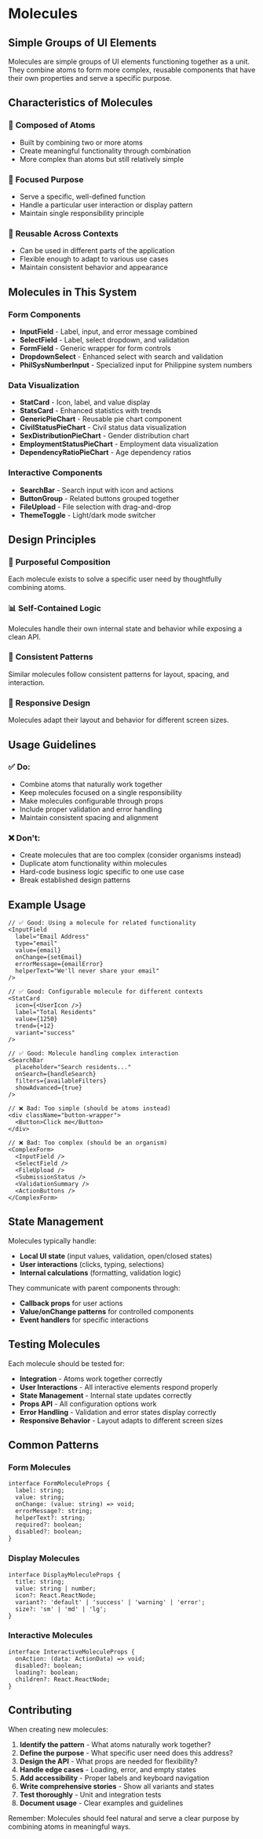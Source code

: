 
<Meta title="Molecules/Overview" />

# Molecules

## Simple Groups of UI Elements

Molecules are simple groups of UI elements functioning together as a unit. They combine atoms to form more complex, reusable components that have their own properties and serve a specific purpose.

## Characteristics of Molecules

### 🧪 **Composed of Atoms**
- Built by combining two or more atoms
- Create meaningful functionality through combination
- More complex than atoms but still relatively simple

### 🎯 **Focused Purpose**
- Serve a specific, well-defined function
- Handle a particular user interaction or display pattern
- Maintain single responsibility principle

### 🔄 **Reusable Across Contexts**
- Can be used in different parts of the application
- Flexible enough to adapt to various use cases
- Maintain consistent behavior and appearance

## Molecules in This System

### Form Components
- **InputField** - Label, input, and error message combined
- **SelectField** - Label, select dropdown, and validation
- **FormField** - Generic wrapper for form controls
- **DropdownSelect** - Enhanced select with search and validation
- **PhilSysNumberInput** - Specialized input for Philippine system numbers

### Data Visualization
- **StatCard** - Icon, label, and value display
- **StatsCard** - Enhanced statistics with trends
- **GenericPieChart** - Reusable pie chart component
- **CivilStatusPieChart** - Civil status data visualization
- **SexDistributionPieChart** - Gender distribution chart
- **EmploymentStatusPieChart** - Employment data visualization
- **DependencyRatioPieChart** - Age dependency ratios

### Interactive Components
- **SearchBar** - Search input with icon and actions
- **ButtonGroup** - Related buttons grouped together
- **FileUpload** - File selection with drag-and-drop
- **ThemeToggle** - Light/dark mode switcher

## Design Principles

### 🔗 **Purposeful Composition**
Each molecule exists to solve a specific user need by thoughtfully combining atoms.

### 📊 **Self-Contained Logic**
Molecules handle their own internal state and behavior while exposing a clean API.

### 🎨 **Consistent Patterns**
Similar molecules follow consistent patterns for layout, spacing, and interaction.

### 📱 **Responsive Design**
Molecules adapt their layout and behavior for different screen sizes.

## Usage Guidelines

### ✅ **Do:**
- Combine atoms that naturally work together
- Keep molecules focused on a single responsibility
- Make molecules configurable through props
- Include proper validation and error handling
- Maintain consistent spacing and alignment

### ❌ **Don't:**
- Create molecules that are too complex (consider organisms instead)
- Duplicate atom functionality within molecules
- Hard-code business logic specific to one use case
- Break established design patterns

## Example Usage

```tsx
// ✅ Good: Using a molecule for related functionality
<InputField
  label="Email Address"
  type="email"
  value={email}
  onChange={setEmail}
  errorMessage={emailError}
  helperText="We'll never share your email"
/>

// ✅ Good: Configurable molecule for different contexts
<StatCard
  icon={<UserIcon />}
  label="Total Residents"
  value={1250}
  trend={+12}
  variant="success"
/>

// ✅ Good: Molecule handling complex interaction
<SearchBar
  placeholder="Search residents..."
  onSearch={handleSearch}
  filters={availableFilters}
  showAdvanced={true}
/>

// ❌ Bad: Too simple (should be atoms instead)
<div className="button-wrapper">
  <Button>Click me</Button>
</div>

// ❌ Bad: Too complex (should be an organism)
<ComplexForm>
  <InputField />
  <SelectField />
  <FileUpload />
  <SubmissionStatus />
  <ValidationSummary />
  <ActionButtons />
</ComplexForm>
```

## State Management

Molecules typically handle:
- **Local UI state** (input values, validation, open/closed states)
- **User interactions** (clicks, typing, selections)
- **Internal calculations** (formatting, validation logic)

They communicate with parent components through:
- **Callback props** for user actions
- **Value/onChange patterns** for controlled components
- **Event handlers** for specific interactions

## Testing Molecules

Each molecule should be tested for:
- **Integration** - Atoms work together correctly
- **User Interactions** - All interactive elements respond properly
- **State Management** - Internal state updates correctly
- **Props API** - All configuration options work
- **Error Handling** - Validation and error states display correctly
- **Responsive Behavior** - Layout adapts to different screen sizes

## Common Patterns

### Form Molecules
```tsx
interface FormMoleculeProps {
  label: string;
  value: string;
  onChange: (value: string) => void;
  errorMessage?: string;
  helperText?: string;
  required?: boolean;
  disabled?: boolean;
}
```

### Display Molecules
```tsx
interface DisplayMoleculeProps {
  title: string;
  value: string | number;
  icon?: React.ReactNode;
  variant?: 'default' | 'success' | 'warning' | 'error';
  size?: 'sm' | 'md' | 'lg';
}
```

### Interactive Molecules
```tsx
interface InteractiveMoleculeProps {
  onAction: (data: ActionData) => void;
  disabled?: boolean;
  loading?: boolean;
  children?: React.ReactNode;
}
```

## Contributing

When creating new molecules:

1. **Identify the pattern** - What atoms naturally work together?
2. **Define the purpose** - What specific user need does this address?
3. **Design the API** - What props are needed for flexibility?
4. **Handle edge cases** - Loading, error, and empty states
5. **Add accessibility** - Proper labels and keyboard navigation
6. **Write comprehensive stories** - Show all variants and states
7. **Test thoroughly** - Unit and integration tests
8. **Document usage** - Clear examples and guidelines

Remember: Molecules should feel natural and serve a clear purpose by combining atoms in meaningful ways.